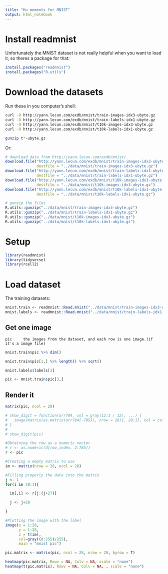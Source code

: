 ```yaml
---
title: "Hu moments for MNIST"
output: html_notebook
---
```


# Install readmnist

Unfortunately the MNIST dataset is not really helpful when you want to load it, so theres a package for that:

```r
install.packages("readmnist")
install.packages("R.utils")
```

# Download the datasets

Run these in you computer's shell:

```sh
curl -O http://yann.lecun.com/exdb/mnist/train-images-idx3-ubyte.gz
curl -O http://yann.lecun.com/exdb/mnist/train-labels-idx1-ubyte.gz
curl -O http://yann.lecun.com/exdb/mnist/t10k-images-idx3-ubyte.gz
curl -O http://yann.lecun.com/exdb/mnist/t10k-labels-idx1-ubyte.gz

gunzip t*-ubyte.gz
```

Or:

```r
# download data from http://yann.lecun.com/exdb/mnist/
download.file("http://yann.lecun.com/exdb/mnist/train-images-idx3-ubyte.gz",
              destfile = "../data/mnist/train-images-idx3-ubyte.gz")
download.file("http://yann.lecun.com/exdb/mnist/train-labels-idx1-ubyte.gz",
              destfile = "../data/mnist/train-labels-idx1-ubyte.gz")
download.file("http://yann.lecun.com/exdb/mnist/t10k-images-idx3-ubyte.gz",
              destfile = "../data/mnist/t10k-images-idx3-ubyte.gz")
download.file("http://yann.lecun.com/exdb/mnist/t10k-labels-idx1-ubyte.gz",
              destfile = "../data/mnist/t10k-labels-idx1-ubyte.gz")

# gunzip the files
R.utils::gunzip("../data/mnist/train-images-idx3-ubyte.gz")
R.utils::gunzip("../data/mnist/train-labels-idx1-ubyte.gz")
R.utils::gunzip("../data/mnist/t10k-images-idx3-ubyte.gz")
R.utils::gunzip("../data/mnist/t10k-labels-idx1-ubyte.gz")
```


# Setup

```r
library(readmnist)
library(tidyverse)
library(rcell2)
```

# Load dataset

The training datasets:

```r
mnist.train <- readmnist::Read.mnist("../data/mnist/train-images-idx3-ubyte")
mnist.labels <- readmnist::Read.mnist("../data/mnist/train-labels-idx1-ubyte")
```

## Get one image

    pic 	the images from the dataset, and each row is one image.(if it's a image file)

```r
mnist.train$pic %>% dim()

mnist.train$pic[1,] %>% length() %>% sqrt()

mnist.labels$labels[3]

pic <- mnist.train$pic[3,]
```

## Render it

```r
matrix(pic, ncol = 28)
```


```r
# show_digit = function(arr784, col = gray(12:1 / 12), ...) {
#   image(matrix(as.matrix(arr784[-785]), nrow = 28)[, 28:1], col = col, ...)
# }
# 
# show_digit(pic)
```

```r
#Obtaining the row as a numeric vector
# r <- as.numeric(d[row_index, 2:785])
r <- pic

#Creating a empty matrix to use
im <- matrix(nrow = 28, ncol = 28)

#Filling properly the data into the matrix
j <- 1
for(i in 28:1){

  im[,i] <- r[j:(j+27)]

  j <- j+28

}  

#Plotting the image with the label
image(x = 1:28, 
      y = 1:28, 
      z = t(im), 
      col=gray((0:255)/255), 
      main = "mnist pic")
```



```r
pic.matrix <- matrix(pic, ncol = 28, nrow = 28, byrow = T)

heatmap(pic.matrix, Rowv = NA, Colv = NA, scale = "none")
heatmap(t(pic.matrix), Rowv = NA, Colv = NA, , scale = "none")
```

